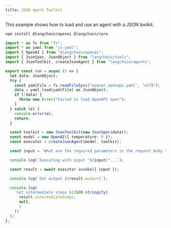 ```yaml
---
title: JSON Agent Toolkit
---
```


This example shows how to load and use an agent with a JSON toolkit.


<IntegrationInstallTooltip/>

```bash npm
npm install @langchain/openai @langchain/core
```
```typescript
import * as fs from "fs";
import * as yaml from "js-yaml";
import { OpenAI } from "@langchain/openai";
import { JsonSpec, JsonObject } from "langchain/tools";
import { JsonToolkit, createJsonAgent } from "langchain/agents";

export const run = async () => {
  let data: JsonObject;
  try {
    const yamlFile = fs.readFileSync("openai_openapi.yaml", "utf8");
    data = yaml.load(yamlFile) as JsonObject;
    if (!data) {
      throw new Error("Failed to load OpenAPI spec");
    }
  } catch (e) {
    console.error(e);
    return;
  }

  const toolkit = new JsonToolkit(new JsonSpec(data));
  const model = new OpenAI({ temperature: 0 });
  const executor = createJsonAgent(model, toolkit);

  const input = `What are the required parameters in the request body to the /completions endpoint?`;

  console.log(`Executing with input "${input}"...`);

  const result = await executor.invoke({ input });

  console.log(`Got output ${result.output}`);

  console.log(
    `Got intermediate steps ${JSON.stringify(
      result.intermediateSteps,
      null,
      2
    )}`
  );
};
```
